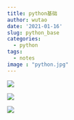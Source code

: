 ---
title: python基础
author: wutao
date: '2021-01-16'
slug: python_base
categories:
  - python
tags:
  - notes
image : "python.jpg"
---

![](https://picgo-wutao.oss-cn-shanghai.aliyuncs.com/img/image-20210118230926897.png)

![](https://picgo-wutao.oss-cn-shanghai.aliyuncs.com/img/列表 - 坚果云_00.png)

![](https://picgo-wutao.oss-cn-shanghai.aliyuncs.com/img/元组 - 坚果云_00.png)